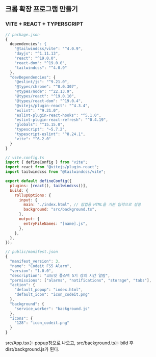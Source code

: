## 크롬 확장 프로그램 만들기

### VITE + REACT + TYPERSCRIPT

```js
// package.json
{
  dependencies": {
    "@tailwindcss/vite": "^4.0.9",
    "dayjs": "^1.11.13",
    "react": "^19.0.0",
    "react-dom": "^19.0.0",
    "tailwindcss": "^4.0.9"
  },
  "devDependencies": {
    "@eslint/js": "^9.21.0",
    "@types/chrome": "^0.0.307",
    "@types/node": "^22.13.9",
    "@types/react": "^19.0.10",
    "@types/react-dom": "^19.0.4",
    "@vitejs/plugin-react": "^4.3.4",
    "eslint": "^9.21.0",
    "eslint-plugin-react-hooks": "^5.1.0",
    "eslint-plugin-react-refresh": "^0.4.19",
    "globals": "^15.15.0",
    "typescript": "~5.7.2",
    "typescript-eslint": "^8.24.1",
    "vite": "^6.2.0"
  }
}
```

```js
// vite.config.ts
import { defineConfig } from "vite";
import react from "@vitejs/plugin-react";
import tailwindcss from "@tailwindcss/vite";

export default defineConfig({
  plugins: [react(), tailwindcss()],
  build: {
    rollupOptions: {
      input: {
        main: "./index.html", // 팝업용 HTML을 기본 입력으로 설정
        background: "src/background.ts",
      },
      output: {
        entryFileNames: "[name].js",
      },
    },
  },
});
```

```js
// public/manifest.json
{
  "manifest_version": 3,
  "name": "Codeit FS5 Alarm",
  "version": "1.0.0",
  "description": "코드잇 풀스택 5기 강의 시간 알람",
  "permissions": ["alarms", "notifications", "storage", "tabs"],
  "action": {
    "default_popup": "index.html",
    "default_icon": "icon_codeit.png"
  },
  "background": {
    "service_worker": "background.js"
  },
  "icons": {
    "128": "icon_codeit.png"
  }
}
```

src/App.tsx는 popup창으로 나오고, src/background.ts는 bild 후 dist/background.js가 된다.
